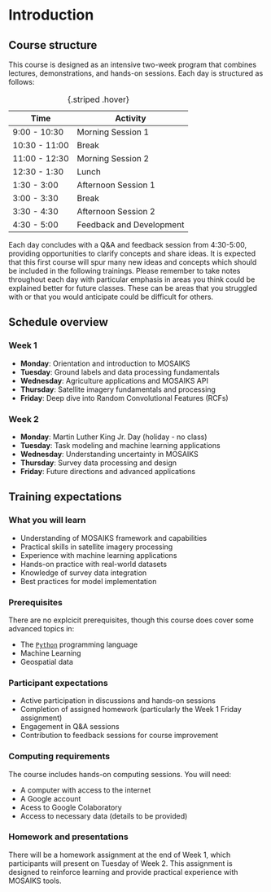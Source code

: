 # Introduction

## Course structure

This course is designed as an intensive two-week program that combines lectures, demonstrations, and hands-on sessions. Each day is structured as follows:

| **Time**       | **Activity**       |
|----------------|--------------------|
| 9:00 - 10:30   | Morning Session 1  |
| 10:30 - 11:00  | Break              |
| 11:00 - 12:30  | Morning Session 2  |
| 12:30 - 1:30   | Lunch              |
| 1:30 - 3:00    | Afternoon Session 1|
| 3:00 - 3:30    | Break              |
| 3:30 - 4:30    | Afternoon Session 2|
| 4:30 - 5:00    | Feedback and Development |

: {.striped .hover}

Each day concludes with a Q&A and feedback session from 4:30-5:00, providing opportunities to clarify concepts and share ideas. It is expected that this first course will spur many new ideas and concepts which should be included in the following trainings. Please remember to take notes throughout each day with particular emphasis in areas you think could be explained better for future classes. These can be areas that you struggled with or that you would anticipate could be difficult for others.

## Schedule overview

<!-- ### Week 1 schedule

|                   | Monday      | Tuesday    | Wednesday   | Thursday          | Friday             |
|-------------------|-------------|------------|-------------|-------------------|--------------------|
| Theme             | Orientation | Label Data | Agriculture | Satellite imagery | Satellite Features |
| Morning Session 1 | Welcome     | Lecture    | Lecture     | Lecture           | Lecture            |
| Morning Session 2 | Lecture     | Discussion | Hands on    | Demonstration     | Demonstration      |
| Afternoon Session 1 | Demonstration | Hands on  | Tech assessment with MOSAIKS | Hands-on satellite processing | Hands-on image featurization |
| Afternoon Session 2 | Compute setup | Data processing for MOSAIKS | MOSAIKS API intro | Visualizing imagery | Feature visualization |

: {.striped .hover}

### Week 2 schedule

| Time          | Tuesday | Wednesday  | Thursday  | Friday  |
|---------------|---------------|------------------|-----------------|---------------|
| Theme             | Modeling | Uncertainty | Survey Data | Future directions | 
| Morning Session 1 | New hire presentations | Uncertainty characterization | Working Survey data | Future directions |
| Morning Session 2  | Machine learning options for MOSAIKS | Limitations, ethics, privacy | Cleaning DHS and LSMS data | No session listed |
| Afternoon Session 1 | Spatial interpolation | No session listed | Cleaning DHS data | No session listed |
| Afternoon Session 2 | Temporal interpolation | No session listed | Cleaning LSMS data | No session listed |

: {.striped .hover} -->

### Week 1
- **Monday**: Orientation and introduction to MOSAIKS
- **Tuesday**: Ground labels and data processing fundamentals
- **Wednesday**: Agriculture applications and MOSAIKS API
- **Thursday**: Satellite imagery fundamentals and processing
- **Friday**: Deep dive into Random Convolutional Features (RCFs)

### Week 2
- **Monday**: Martin Luther King Jr. Day (holiday - no class)
- **Tuesday**: Task modeling and machine learning applications
- **Wednesday**: Understanding uncertainty in MOSAIKS
- **Thursday**: Survey data processing and design
- **Friday**: Future directions and advanced applications

## Training expectations

### What you will learn 
- Understanding of MOSAIKS framework and capabilities
- Practical skills in satellite imagery processing
- Experience with machine learning applications
- Hands-on practice with real-world datasets
- Knowledge of survey data integration
- Best practices for model implementation

### Prerequisites
There are no explcicit prerequisites, though this course does cover some advanced topics in: 

- The [`Python`](https://www.python.org/) programming language  
- Machine Learning   
- Geospatial data  

### Participant expectations
- Active participation in discussions and hands-on sessions
- Completion of assigned homework (particularly the Week 1 Friday assignment)
- Engagement in Q&A sessions
- Contribution to feedback sessions for course improvement

### Computing requirements
The course includes hands-on computing sessions. You will need:

- A computer with access to the internet
- A Google account
- Acess to Google Colaboratory
- Access to necessary data (details to be provided)

### Homework and presentations
There will be a homework assignment at the end of Week 1, which participants will present on Tuesday of Week 2. This assignment is designed to reinforce learning and provide practical experience with MOSAIKS tools.